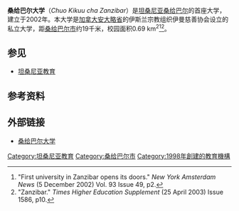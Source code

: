 '''桑给巴尔大学'''（''Chuo Kikuu cha Zanzibar''）是[[坦桑尼亚|坦桑尼亚]][[桑给巴尔|桑给巴尔]]的首座大学，建立于2002年。本大学是[[加拿大|加拿大]][[安大略省|安大略省]]的伊斯兰宗教组织伊曼慈善协会设立的私立大学，距[[桑给巴尔市|桑给巴尔市]]约19千米，校园面积0.69 km<sup>2</sup><ref>"First university in Zanzibar opens its doors." ''New York Amsterdam News'' (5 December 2002) Vol. 93 Issue 49, p2.</ref><ref>"Zanzibar." ''Times Higher Education Supplement'' (25 April 2003) Issue 1586, p10.</ref>。

==参见==
*[[坦桑尼亚教育|坦桑尼亚教育]]

==参考资料==
{{reflist}}

==外部链接==
*[https://web.archive.org/web/20110824023007/http://zanvarsity.ac.tz/ 桑给巴尔大学]{{en}}

{{coord|6|13|31|S|39|18|45|E|display=t}}

[[Category:坦桑尼亚教育|Category:坦桑尼亚教育]]
[[Category:桑给巴尔市|Category:桑给巴尔市]]
[[Category:1998年創建的教育機構|Category:1998年創建的教育機構]]